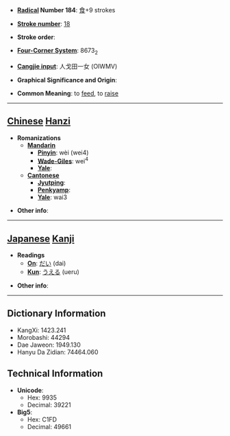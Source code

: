 * '''[[Wiktionary:Chinese radical index| Radical]] Number 184''': [[Wiktionary:Chinese radical index 食|食]]+9 strokes

* '''[[Wiktionary:Chinese total strokes index|Stroke number]]''': [[Wiktionary:Chinese total strokes index 18|18]]

* '''Stroke order''': 

* '''[[Wiktionary:Chinese four corner index|Four-Corner System]]''': 8673<sub>2</sub>

* '''[[Wiktionary:Chinese Cangjie index|Cangjie input]]''': 人戈田一女 (OIWMV)

* '''Graphical Significance and Origin''': 

* '''Common Meaning''': to [[feed]], to [[raise]]

----

== [[Chinese]] [[Hanzi]] ==

* '''Romanizations'''
** '''[[Mandarin]]'''
*** '''[[Pinyin]]''': wèi (wei4)
*** '''[[Wade-Giles]]''': wei<sup>4</sup>
*** '''[[Yale]]''': 
** '''[[Cantonese]]'''
*** '''[[Jyutping]]''':
*** '''[[Penkyamp]]''': 
*** '''[[Yale]]''': wai3

* '''Other info''': 

----

== [[Japanese]] [[Kanji]] ==

* '''Readings'''
** '''[[On]]''': [[だい]] (dai)
** '''[[Kun]]''': [[うえる]] (ueru)

* '''Other info''':  

----

== Dictionary Information ==

* KangXi: 1423.241
* Morobashi: 44294
* Dae Jaweon: 1949.130
* Hanyu Da Zidian: 74464.060

== Technical Information ==

* '''Unicode''':
** Hex: 9935
** Decimal: 39221
* '''Big5''':
** Hex: C1FD
** Decimal: 49661